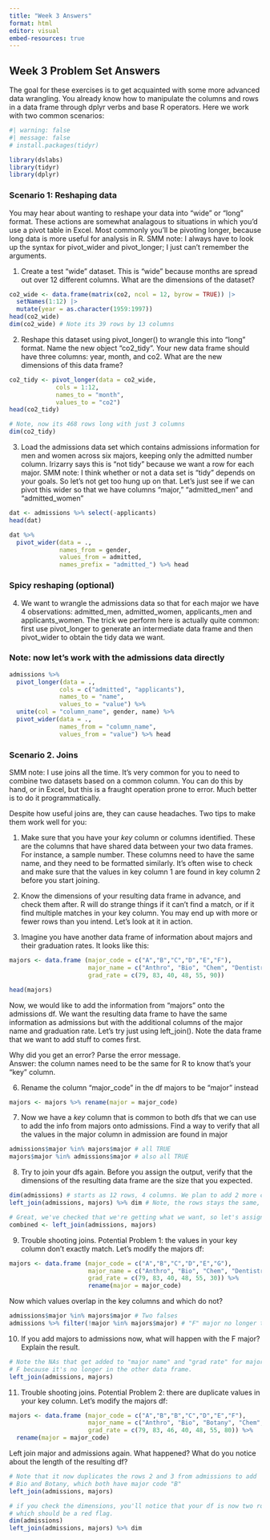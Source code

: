 ```yaml
---
title: "Week 3 Answers"
format: html
editor: visual
embed-resources: true
---
```


## Week 3 Problem Set Answers 

The goal for these exercises is to get acquainted with some more advanced 
data wrangling. You already know how to manipulate the columns and rows 
in a data frame through dplyr verbs and base R operators. Here we work with 
two common scenarios: 

```r
#| warning: false
#| message: false
# install.packages(tidyr)

library(dslabs)
library(tidyr)
library(dplyr)
```


### Scenario 1: Reshaping data 
You may hear about wanting to reshape your data into "wide" or "long" format.
These actions are somewhat analagous to situations in which you'd use a pivot 
table in Excel. Most commonly you'll be pivoting longer, because long data 
is more useful for analysis in R. SMM note: I always have to look up the syntax
for pivot_wider and pivot_longer; I just can't remember the arguments. 


1. Create a test "wide" dataset.
This is "wide" because months are spread out over 12 different columns. What 
are the dimensions of the dataset? 
```r
co2_wide <- data.frame(matrix(co2, ncol = 12, byrow = TRUE)) |> 
  setNames(1:12) |>
  mutate(year = as.character(1959:1997))
head(co2_wide)
dim(co2_wide) # Note its 39 rows by 13 columns
```

2. Reshape this dataset using pivot_longer() to wrangle this into "long" format.
Name the new object "co2_tidy". Your new data frame should have three columns:
year, month, and co2. What are the new dimensions of this data frame? 

```r

co2_tidy <- pivot_longer(data = co2_wide,
             cols = 1:12,
             names_to = "month",
             values_to = "co2")
head(co2_tidy)

# Note, now its 468 rows long with just 3 columns
dim(co2_tidy)


```
3. Load the admissions data set which contains admissions information
for men and women across six majors, keeping only the admitted number column.
Irizarry says this is "not tidy" because we want a row for each major. SMM note: 
I think whether or not a data set is "tidy" depends on your goals. So let's not get 
too hung up on that. Let's just see if we can pivot this wider so that 
we have columns "major," "admitted_men" and "admitted_women" 

```r
dat <- admissions %>% select(-applicants)
head(dat)

dat %>% 
  pivot_wider(data = ., 
              names_from = gender,
              values_from = admitted,
              names_prefix = "admitted_") %>% head
```


### Spicy reshaping (optional) 
4. We want to wrangle the admissions data so that for each major we have 4 observations: 
admitted_men, admitted_women, applicants_men and applicants_women. 
The trick we perform here is actually quite common: 
first use pivot_longer to generate an intermediate data frame and then pivot_wider 
to obtain the tidy data we want.
 
### Note: now let's work with the admissions data directly

```r
admissions %>% 
  pivot_longer(data = .,
              cols = c("admitted", "applicants"),
              names_to = "name",
              values_to = "value") %>%
  unite(col = "column_name", gender, name) %>% 
  pivot_wider(data = .,
              names_from = "column_name",
              values_from = "value") %>% head
```

### Scenario 2. Joins
SMM note: I use joins all the time. It's very common for you to need to combine
two datasets based on a common column. You can do this by hand, or in Excel, 
but this is a fraught operation prone to error. Much better is to do it programmatically. 

Despite how useful joins are, they can cause headaches. Two tips to make them work well for you:  

1. Make sure that you have your *key* column or columns identified. These are the columns
that have shared data between your two data frames. For instance, a sample number.
These columns need to have the same name, and they need to be formatted similarly. 
It's often wise to check and make sure that the values in key column 1 are found in key column 2 
before you start joining.  

2. Know the dimensions of your resulting data frame in advance, and check them after. 
R will do strange things if it can't find a match, or if it find multiple matches 
in your key column. You may end up with more or fewer rows than you intend. Let's look at it in action. 



5. Imagine you have another data frame of information about majors and 
their graduation rates. It looks like this: 

```r
majors <- data.frame (major_code = c("A","B","C","D","E","F"),
                      major_name = c("Anthro", "Bio", "Chem", "Dentistry", "Econ", "French"),
                      grad_rate = c(79, 83, 40, 48, 55, 90))

head(majors)
```

Now, we would like to add the information from "majors" onto the admissions
df. We want the resulting data frame to have the same information as admissions
but with the additional columns of the major name and graduation rate. 
Let's try just using left_join(). Note the data frame that we want to add stuff 
to comes first. 

Why did you get an error? Parse the error message.  
Answer: the column names need to be the same for R to know that's your "key" column.

6. Rename the column "major_code" in the df majors to be "major" instead
```r
majors <- majors %>% rename(major = major_code)
```

7. Now we have a *key* column that is common to both dfs that we can use 
to add the info from majors onto admissions. Find a way to verify that all
 the values in the major column in admission are found in major 
 
```r
admissions$major %in% majors$major # all TRUE
majors$major %in% admissions$major # also all TRUE
```

8. Try to join your dfs again. Before you assign the output, verify that 
the dimensions of the resulting data frame are the size that you expected. 

```r
dim(admissions) # starts as 12 rows, 4 columns. We plan to add 2 more columns.
left_join(admissions, majors) %>% dim # Note, the rows stays the same, col is now 14 as expected

# Great, we've checked that we're getting what we want, so let's assign it.
combined <- left_join(admissions, majors)
```

9. Trouble shooting joins. Potential Problem 1: the values in your key 
column don't exactly match. Let's modify the majors df: 

```r
majors <- data.frame (major_code = c("A","B","C","D","E","G"),
                      major_name = c("Anthro", "Bio", "Chem", "Dentistry", "Econ", "Geol"),
                      grad_rate = c(79, 83, 40, 48, 55, 30)) %>% 
                      rename(major = major_code)
```

Now which values overlap in the key columns and which do not? 

```r
admissions$major %in% majors$major # Two falses 
admissions %>% filter(!major %in% majors$major) # "F" major no longer there. 

```

10. If you add majors to admissions now, what will happen with the F major? Explain the result. 

```r
# Note the NAs that get added to "major name" and "grad rate" for major
# F because it's no longer in the other data frame. 
left_join(admissions, majors) 
```

11.  Trouble shooting joins. Potential Problem 2: there are duplicate 
values in your key column. Let's modify the majors df: 
```r
majors <- data.frame (major_code = c("A","B","B","C","D","E","F"),
                      major_name = c("Anthro", "Bio", "Botany", "Chem", "Dentistry", "Econ", "French"),
                      grad_rate = c(79, 83, 46, 40, 48, 55, 80)) %>% 
  rename(major = major_code)
```

Left join major and admissions again. What happened? What do you notice 
about the length of the resulting df? 

```r
# Note that it now duplicates the rows 2 and 3 from admissions to add 
# Bio and Botany, which both have major code "B" 
left_join(admissions, majors)

# if you check the dimensions, you'll notice that your df is now two rows longer,
# which should be a red flag. 
dim(admissions)
left_join(admissions, majors) %>% dim


```





